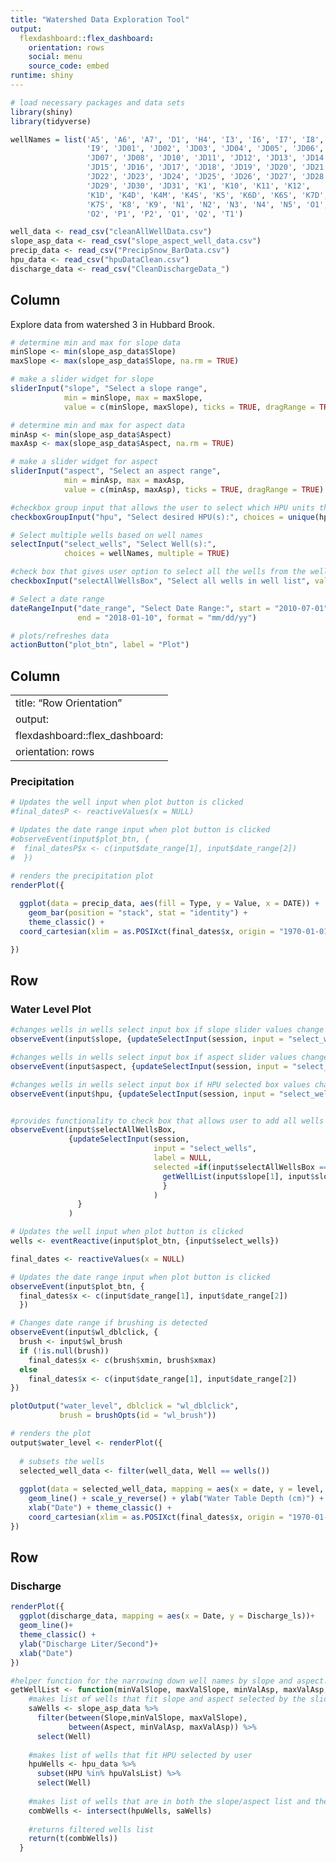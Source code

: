 ```yaml
---
title: "Watershed Data Exploration Tool"
output: 
  flexdashboard::flex_dashboard:
    orientation: rows
    social: menu
    source_code: embed
runtime: shiny
---
```

  
```r
# load necessary packages and data sets
library(shiny)
library(tidyverse)

wellNames = list('A5', 'A6', 'A7', 'D1', 'H4', 'I3', 'I6', 'I7', 'I8', 
                 'I9', 'JD01', 'JD02', 'JD03', 'JD04', 'JD05', 'JD06',
                 'JD07', 'JD08', 'JD10', 'JD11', 'JD12', 'JD13', 'JD14',
                 'JD15', 'JD16', 'JD17', 'JD18', 'JD19', 'JD20', 'JD21',
                 'JD22', 'JD23', 'JD24', 'JD25', 'JD26', 'JD27', 'JD28',
                 'JD29', 'JD30', 'JD31', 'K1', 'K10', 'K11', 'K12', 
                 'K1D', 'K4D', 'K4M', 'K4S', 'K5', 'K6D', 'K6S', 'K7D', 
                 'K7S', 'K8', 'K9', 'N1', 'N2', 'N3', 'N4', 'N5', 'O1', 
                 'O2', 'P1', 'P2', 'Q1', 'Q2', 'T1')

well_data <- read_csv("cleanAllWellData.csv")
slope_asp_data <- read_csv("slope_aspect_well_data.csv")
precip_data <- read_csv("PrecipSnow_BarData.csv")
hpu_data <- read_csv("hpuDataClean.csv")
discharge_data <- read_csv("CleanDischargeData_")
```

Column {.sidebar}
---------------------------------------------------------------------
  
Explore data from watershed 3 in Hubbard Brook.
  
```r
# determine min and max for slope data
minSlope <- min(slope_asp_data$Slope)
maxSlope <- max(slope_asp_data$Slope, na.rm = TRUE)

# make a slider widget for slope
sliderInput("slope", "Select a slope range", 
            min = minSlope, max = maxSlope,
            value = c(minSlope, maxSlope), ticks = TRUE, dragRange = TRUE)

# determine min and max for aspect data
minAsp <- min(slope_asp_data$Aspect)
maxAsp <- max(slope_asp_data$Aspect, na.rm = TRUE)

# make a slider widget for aspect
sliderInput("aspect", "Select an aspect range", 
            min = minAsp, max = maxAsp,
            value = c(minAsp, maxAsp), ticks = TRUE, dragRange = TRUE)

#checkbox group input that allows the user to select which HPU units they want to see
checkboxGroupInput("hpu", "Select desired HPU(s):", choices = unique(hpu_data$HPU), selected = unique(hpu_data$HPU))

# Select multiple wells based on well names
selectInput("select_wells", "Select Well(s):", 
            choices = wellNames, multiple = TRUE)

#check box that gives user option to select all the wells from the well list
checkboxInput("selectAllWellsBox", "Select all wells in well list", value = FALSE, width = NULL)

# Select a date range
dateRangeInput("date_range", "Select Date Range:", start = "2010-07-01", 
               end = "2018-01-10", format = "mm/dd/yy")

# plots/refreshes data
actionButton("plot_btn", label = "Plot")
```

Column
----------------------------------------------------------------------
---
title: "Row Orientation"
output: 
  flexdashboard::flex_dashboard:
    orientation: rows
---

### Precipitation

```r
# Updates the well input when plot button is clicked
#final_datesP <- reactiveValues(x = NULL)

# Updates the date range input when plot button is clicked
#observeEvent(input$plot_btn, {
#  final_datesP$x <- c(input$date_range[1], input$date_range[2])
#  })

# renders the precipitation plot
renderPlot({
  
  ggplot(data = precip_data, aes(fill = Type, y = Value, x = DATE)) + 
    geom_bar(position = "stack", stat = "identity") + 
    theme_classic() +
  coord_cartesian(xlim = as.POSIXct(final_dates$x, origin = "1970-01-01"), expand = FALSE)

})
```
  
Row
-------------------------------------
### Water Level Plot

```r
#changes wells in wells select input box if slope slider values change
observeEvent(input$slope, {updateSelectInput(session, input = "select_wells", label = NULL, choices = getWellList(input$slope[1], input$slope[2], input$aspect[1], input$aspect[2], input$hpu), selected = NULL)})

#changes wells in wells select input box if aspect slider values change
observeEvent(input$aspect, {updateSelectInput(session, input = "select_wells", label = NULL, choices = getWellList(input$slope[1], input$slope[2],input$aspect[1], input$aspect[2], input$hpu), selected = NULL)})

#changes wells in wells select input box if HPU selected box values change
observeEvent(input$hpu, {updateSelectInput(session, input = "select_wells", label = NULL, choices = getWellList(input$slope[1], input$slope[2],input$aspect[1], input$aspect[2], input$hpu))})


#provides functionality to check box that allows user to add all wells currently in the wells list to the graph
observeEvent(input$selectAllWellsBox, 
             {updateSelectInput(session, 
                                input = "select_wells", 
                                label = NULL, 
                                selected =if(input$selectAllWellsBox == TRUE){c(
                                  getWellList(input$slope[1], input$slope[2], input$aspect[1], input$aspect[2], input$hpu))
                                  }
                                )
               }
             )

# Updates the well input when plot button is clicked
wells <- eventReactive(input$plot_btn, {input$select_wells})

final_dates <- reactiveValues(x = NULL)

# Updates the date range input when plot button is clicked
observeEvent(input$plot_btn, {
  final_dates$x <- c(input$date_range[1], input$date_range[2])
  })

# Changes date range if brushing is detected
observeEvent(input$wl_dblclick, {
  brush <- input$wl_brush
  if (!is.null(brush))
    final_dates$x <- c(brush$xmin, brush$xmax)
  else
    final_dates$x <- c(input$date_range[1], input$date_range[2])
})

plotOutput("water_level", dblclick = "wl_dblclick", 
           brush = brushOpts(id = "wl_brush"))

# renders the plot
output$water_level <- renderPlot({
  
  # subsets the wells
  selected_well_data <- filter(well_data, Well == wells())
  
  ggplot(data = selected_well_data, mapping = aes(x = date, y = level, color = Well)) + 
    geom_line() + scale_y_reverse() + ylab("Water Table Depth (cm)") +
    xlab("Date") + theme_classic() +
    coord_cartesian(xlim = as.POSIXct(final_dates$x, origin = "1970-01-01"), expand = FALSE)
})
```

Row
-------------------------------------
### Discharge
```r
renderPlot({
  ggplot(discharge_data, mapping = aes(x = Date, y = Discharge_ls))+
  geom_line()+ 
  theme_classic() +
  ylab("Discharge Liter/Second")+
  xlab("Date")
})

```

```r
#helper function for the narrowing down well names by slope and aspect. Takes the min and max vals and uses slope_asp_data to get the updated well names.
getWellList <- function(minValSlope, maxValSlope, minValAsp, maxValAsp, hpuValsList) { 
    #makes list of wells that fit slope and aspect selected by the sliders
    saWells <- slope_asp_data %>% 
      filter(between(Slope,minValSlope, maxValSlope), 
             between(Aspect, minValAsp, maxValAsp)) %>% 
      select(Well)
    
    #makes list of wells that fit HPU selected by user 
    hpuWells <- hpu_data %>% 
      subset(HPU %in% hpuValsList) %>% 
      select(Well)
    
    #makes list of wells that are in both the slope/aspect list and the HPU list
    combWells <- intersect(hpuWells, saWells)
    
    #returns filtered wells list
    return(t(combWells))
  }
```